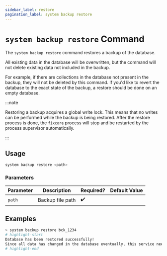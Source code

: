 ```yaml
---
sidebar_label: restore
pagination_label: system backup restore
---
```


# `system backup restore` Command

The `system backup restore` command restores a backup of the database.

All existing data in the database will be overwritten, but the command will not delete existing data not included in the backup.

For example, if there are collections in the database not present in the backup, they will not be deleted by this command. If you'd like to revert the database to the exact state of the backup, a restore should be done on an empty database.

:::note

Restoring a backup acquires a global write lock. This means that no writes can be performed while the backup is being restored. After the restore process is done, the `fixcore` process will stop and be restarted by the process supervisor automatically.

:::

## Usage

```bash
system backup restore <path>
```

### Parameters

| Parameter | Description      | Required? | Default Value |
| --------- | ---------------- | --------- | ------------- |
| `path`    | Backup file path | ✔️        |               |

## Examples

```bash
> system backup restore bck_1234
# highlight-start
Database has been restored successfully!
Since all data has changed in the database eventually, this service needs to be restarted!
# highlight-end
```

